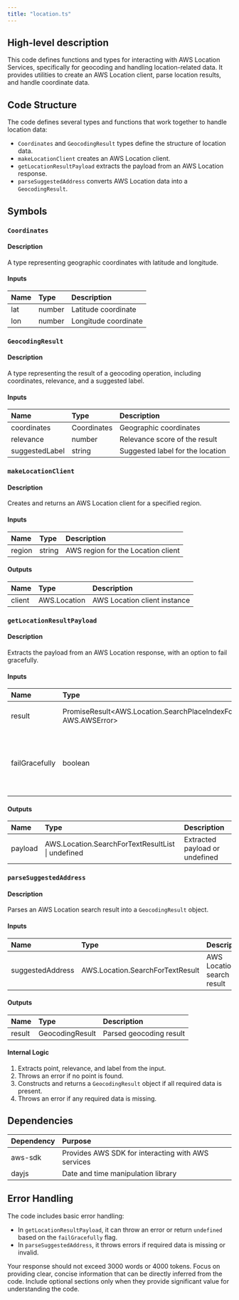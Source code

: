```yaml
---
title: "location.ts"
---
```


## High-level description
This code defines functions and types for interacting with AWS Location Services, specifically for geocoding and handling location-related data. It provides utilities to create an AWS Location client, parse location results, and handle coordinate data.

## Code Structure
The code defines several types and functions that work together to handle location data:
- `Coordinates` and `GeocodingResult` types define the structure of location data.
- `makeLocationClient` creates an AWS Location client.
- `getLocationResultPayload` extracts the payload from an AWS Location response.
- `parseSuggestedAddress` converts AWS Location data into a `GeocodingResult`.

## Symbols

### `Coordinates`
#### Description
A type representing geographic coordinates with latitude and longitude.

#### Inputs
| Name | Type | Description |
|:-----|:-----|:------------|
| lat | number | Latitude coordinate |
| lon | number | Longitude coordinate |

### `GeocodingResult`
#### Description
A type representing the result of a geocoding operation, including coordinates, relevance, and a suggested label.

#### Inputs
| Name | Type | Description |
|:-----|:-----|:------------|
| coordinates | Coordinates | Geographic coordinates |
| relevance | number | Relevance score of the result |
| suggestedLabel | string | Suggested label for the location |

### `makeLocationClient`
#### Description
Creates and returns an AWS Location client for a specified region.

#### Inputs
| Name | Type | Description |
|:-----|:-----|:------------|
| region | string | AWS region for the Location client |

#### Outputs
| Name | Type | Description |
|:-----|:-----|:------------|
| client | AWS.Location | AWS Location client instance |

### `getLocationResultPayload`
#### Description
Extracts the payload from an AWS Location response, with an option to fail gracefully.

#### Inputs
| Name | Type | Description |
|:-----|:-----|:------------|
| result | PromiseResult&lt;AWS.Location.SearchPlaceIndexForTextResponse, AWS.AWSError&gt; | AWS Location response |
| failGracefully | boolean | Optional flag to return undefined instead of throwing an error |

#### Outputs
| Name | Type | Description |
|:-----|:-----|:------------|
| payload | AWS.Location.SearchForTextResultList \| undefined | Extracted payload or undefined |

### `parseSuggestedAddress`
#### Description
Parses an AWS Location search result into a `GeocodingResult` object.

#### Inputs
| Name | Type | Description |
|:-----|:-----|:------------|
| suggestedAddress | AWS.Location.SearchForTextResult | AWS Location search result |

#### Outputs
| Name | Type | Description |
|:-----|:-----|:------------|
| result | GeocodingResult | Parsed geocoding result |

#### Internal Logic
1. Extracts point, relevance, and label from the input.
2. Throws an error if no point is found.
3. Constructs and returns a `GeocodingResult` object if all required data is present.
4. Throws an error if any required data is missing.

## Dependencies
| Dependency | Purpose |
|:-----------|:--------|
| aws-sdk | Provides AWS SDK for interacting with AWS services |
| dayjs | Date and time manipulation library |

## Error Handling
The code includes basic error handling:
- In `getLocationResultPayload`, it can throw an error or return `undefined` based on the `failGracefully` flag.
- In `parseSuggestedAddress`, it throws errors if required data is missing or invalid.

Your response should not exceed 3000 words or 4000 tokens. Focus on providing clear, concise information that can be directly inferred from the code. Include optional sections only when they provide significant value for understanding the code.
